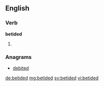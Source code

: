 ==English==

===Verb===
'''betided'''

# {{en-past of|betide}}

===Anagrams===
* [[debited#English|debited]]

[[de:betided]]
[[mg:betided]]
[[sv:betided]]
[[vi:betided]]